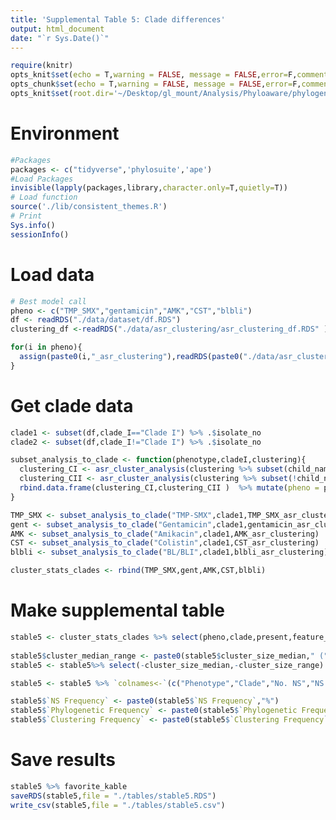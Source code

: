 ```yaml
---
title: 'Supplemental Table 5: Clade differences'
output: html_document
date: "`r Sys.Date()`"
---
```

 
```r
require(knitr)
opts_knit$set(echo = T,warning = FALSE, message = FALSE,error=F,comment=NA) 
opts_chunk$set(echo = T,warning = FALSE, message = FALSE,error=F,comment=NA)
opts_knit$set(root.dir='~/Desktop/gl_mount/Analysis/Phyloaware/phylogenetic-resistance-ms/')
```

# Environment
```r
#Packages
packages <- c("tidyverse",'phylosuite','ape')   
#Load Packages
invisible(lapply(packages,library,character.only=T,quietly=T)) 
# Load function
source('./lib/consistent_themes.R')
# Print
Sys.info()
sessionInfo() 
``` 

# Load data
```r
# Best model call
pheno <- c("TMP_SMX","gentamicin","AMK","CST","blbli")
df <- readRDS("./data/dataset/df.RDS")
clustering_df <-readRDS("./data/asr_clustering/asr_clustering_df.RDS" )

for(i in pheno){
  assign(paste0(i,"_asr_clustering"),readRDS(paste0("./data/asr_clustering/",i,"_asr_clustering.RDS")))
}
```

# Get clade data
```r
clade1 <- subset(df,clade_I=="Clade I") %>% .$isolate_no
clade2 <- subset(df,clade_I!="Clade I") %>% .$isolate_no

subset_analysis_to_clade <- function(phenotype,cladeI,clustering){
  clustering_CI <- asr_cluster_analysis(clustering %>% subset(child_name %in% cladeI),remove_faux = "yes") %>% mutate(clade = "Clade I")
  clustering_CII <- asr_cluster_analysis(clustering %>% subset(!child_name %in% cladeI),remove_faux = "yes") %>% mutate(clade = "Clade II")
  rbind.data.frame(clustering_CI,clustering_CII )  %>% mutate(pheno = phenotype)
}

TMP_SMX <- subset_analysis_to_clade("TMP-SMX",clade1,TMP_SMX_asr_clustering)
gent <- subset_analysis_to_clade("Gentamicin",clade1,gentamicin_asr_clustering)
AMK <- subset_analysis_to_clade("Amikacin",clade1,AMK_asr_clustering)
CST <- subset_analysis_to_clade("Colistin",clade1,CST_asr_clustering)
blbli <- subset_analysis_to_clade("BL/BLI",clade1,blbli_asr_clustering) 

cluster_stats_clades <- rbind(TMP_SMX,gent,AMK,CST,blbli)
```

# Make supplemental table 
```r
stable5 <- cluster_stats_clades %>% select(pheno,clade,present,feature_frequency,phylogenetic_frequency,clustering_frequency,phylogenetic_events,singletons,clusters,cluster_isolates,cluster_size_median,cluster_size_range)
 
stable5$cluster_median_range <- paste0(stable5$cluster_size_median," (",stable5$cluster_size_range,")")
stable5 <- stable5%>% select(-cluster_size_median,-cluster_size_range) 

stable5 <- stable5 %>% `colnames<-`(c("Phenotype","Clade","No. NS","NS Frequency","Phylogenetic Frequency","Clustering Frequency","Phylogenetic Events","No. Singletons","No. Clusters","No. Cluster Isolates","Cluster Size, Median (Range)"))

stable5$`NS Frequency` <- paste0(stable5$`NS Frequency`,"%")
stable5$`Phylogenetic Frequency` <- paste0(stable5$`Phylogenetic Frequency`,"%")
stable5$`Clustering Frequency` <- paste0(stable5$`Clustering Frequency`,"%")
```

# Save results
```r
stable5 %>% favorite_kable
saveRDS(stable5,file = "./tables/stable5.RDS")
write_csv(stable5,file = "./tables/stable5.csv")
```
